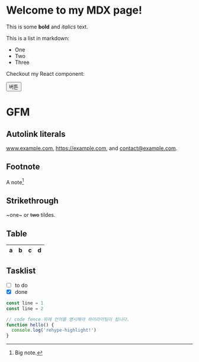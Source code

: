 
# Welcome to my MDX page!

This is some **bold** and _italics_ text.

This is a list in markdown:

- One
- Two
- Three

Checkout my React component:

<Button color="accent" variant="dash">
  버튼
</Button>

# GFM

## Autolink literals

www.example.com, https://example.com, and contact@example.com.

## Footnote

A note[^1]

[^1]: Big note.

## Strikethrough

~one~ or ~~two~~ tildes.

## Table

| a   | b   |   c |  d  |
| --- | :-- | --: | :-: |

## Tasklist

- [ ] to do
- [x] done

```js showLineNumbers
const line = 1
const line = 2

// code fence 위에 언어를 명시해야 하이라이팅이 됩니다.
function hello() {
  console.log('rehype-highlight!')
}
```
